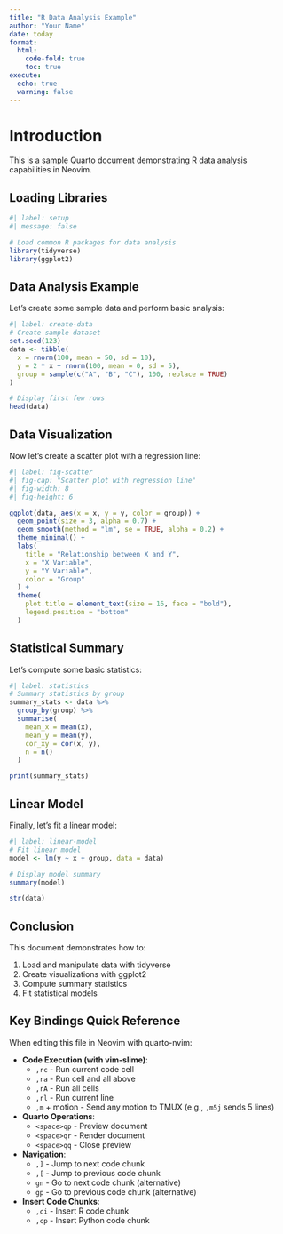 ```yaml
---
title: "R Data Analysis Example"
author: "Your Name"
date: today
format: 
  html:
    code-fold: true
    toc: true
execute:
  echo: true
  warning: false
---
```


# Introduction

This is a sample Quarto document demonstrating R data analysis capabilities in Neovim.

## Loading Libraries

```r
#| label: setup
#| message: false

# Load common R packages for data analysis
library(tidyverse)
library(ggplot2)
```

## Data Analysis Example

Let's create some sample data and perform basic analysis:

```r
#| label: create-data
# Create sample dataset
set.seed(123)
data <- tibble(
  x = rnorm(100, mean = 50, sd = 10),
  y = 2 * x + rnorm(100, mean = 0, sd = 5),
  group = sample(c("A", "B", "C"), 100, replace = TRUE)
)

# Display first few rows
head(data)
```

## Data Visualization

Now let's create a scatter plot with a regression line:

```r
#| label: fig-scatter
#| fig-cap: "Scatter plot with regression line"
#| fig-width: 8
#| fig-height: 6

ggplot(data, aes(x = x, y = y, color = group)) +
  geom_point(size = 3, alpha = 0.7) +
  geom_smooth(method = "lm", se = TRUE, alpha = 0.2) +
  theme_minimal() +
  labs(
    title = "Relationship between X and Y",
    x = "X Variable",
    y = "Y Variable",
    color = "Group"
  ) +
  theme(
    plot.title = element_text(size = 16, face = "bold"),
    legend.position = "bottom"
  )
```

## Statistical Summary

Let's compute some basic statistics:

```r
#| label: statistics
# Summary statistics by group
summary_stats <- data %>%
  group_by(group) %>%
  summarise(
    mean_x = mean(x),
    mean_y = mean(y),
    cor_xy = cor(x, y),
    n = n()
  )

print(summary_stats)
```

## Linear Model

Finally, let's fit a linear model:

```r
#| label: linear-model
# Fit linear model
model <- lm(y ~ x + group, data = data)

# Display model summary
summary(model)
```

```r

str(data)

```
## Conclusion

This document demonstrates how to:

1. Load and manipulate data with tidyverse
2. Create visualizations with ggplot2
3. Compute summary statistics
4. Fit statistical models

## Key Bindings Quick Reference

When editing this file in Neovim with quarto-nvim:

- **Code Execution (with vim-slime)**:
  - `,rc` - Run current code cell
  - `,ra` - Run cell and all above
  - `,rA` - Run all cells
  - `,rl` - Run current line
  - `,m` + motion - Send any motion to TMUX (e.g., `,m5j` sends 5 lines)

- **Quarto Operations**:
  - `<space>qp` - Preview document
  - `<space>qr` - Render document
  - `<space>qq` - Close preview

- **Navigation**:
  - `,]` - Jump to next code chunk
  - `,[` - Jump to previous code chunk
  - `gn` - Go to next code chunk (alternative)
  - `gp` - Go to previous code chunk (alternative)

- **Insert Code Chunks**:
  - `,ci` - Insert R code chunk
  - `,cp` - Insert Python code chunk
